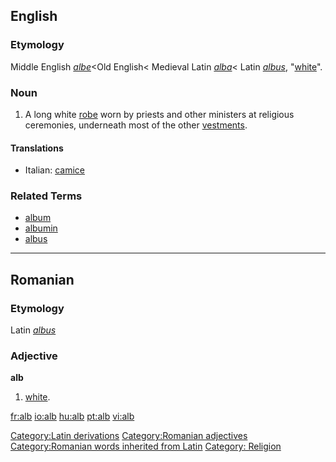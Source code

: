 ==English==

===Etymology===
Middle English ''[[albe]]''<Old English< Medieval Latin ''[[alba]]''< Latin ''[[albus]]'', "[[white]]".

===Noun===
{{en-noun}}
# A long white [[robe]] worn by priests and other ministers at religious ceremonies, underneath most of the other [[vestments]].

====Translations====
{{top}}
*Italian: [[camice]] {{m}}
{{mid}}
{{bottom}}

===Related Terms===
*[[album]]
*[[albumin]]
*[[albus]]

----

==Romanian==
===Etymology===
Latin ''[[albus]]''
===Adjective===
'''alb'''
#[[white]].

[[Category:Latin derivations]]
[[Category:Romanian adjectives]]
[[Category:Romanian words inherited from Latin]]
[[Category: Religion]]
[[fr:alb]]
[[io:alb]]
[[hu:alb]]
[[pt:alb]]
[[vi:alb]]